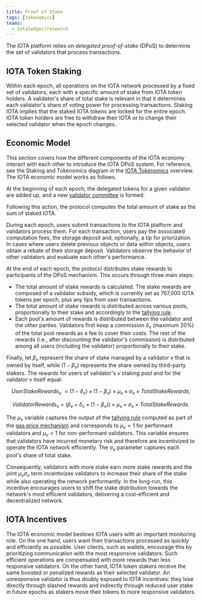 ```yaml
---
title: Proof of Stake
tags: [tokenomics]
teams:
  - iotaledger/research
---
```



The IOTA platform relies on _delegated proof-of-stake_ (DPoS) to determine the set of validators that process transactions.

## IOTA Token Staking

Within each epoch, all operations on the IOTA network processed by a fixed set of validators, each with a specific amount of stake from IOTA token holders.
A validator's share of total stake is relevant in that it determines each validator's share of voting power for processing transactions.
Staking IOTA implies that the staked IOTA tokens are locked for the entire epoch.
IOTA token holders are free to withdraw their IOTA or to change their selected validator when the epoch changes.

## Economic Model

This section covers how the different components of the IOTA economy interact with each other to introduce the IOTA DPoS system.
For reference, see the Staking and Tokenomics diagram in the [IOTA Tokenomics](./tokenomics.mdx) overview.
The IOTA economic model works as follows.

At the beginning of each epoch, the delegated tokens for a given validator are added up, and a new [validator committee](../iota-architecture/validator-committee.mdx) is formed.

Following this action, the protocol computes the total amount of stake as the sum of staked IOTA.

During each epoch, users submit transactions to the IOTA platform and validators process them.
For each transaction, users pay the associated computation fees, the storage deposit and, optionally, a tip for priorization.
In cases where users delete previous objects or data within objects, users obtain a rebate of their storage deposit.
Validators observe the behavior of other validators and evaluate each other's performance.

At the end of each epoch, the protocol distributes stake rewards to participants of the DPoS mechanism.
This occurs through three main steps:

- The total amount of stake rewards is calculated. The stake rewards are composed of a validator subsidy, which is currently set as 767,000 IOTA tokens per epoch, plus any tips from user transactions.
- The total amount of stake rewards is distributed across various pools, proportionally to their stake and accordingly to the [tallying rule](./gas-pricing.mdx#computation-gas-prices).
- Each pool's amount of rewards is distributed between the validator and the other parties. Validators first keep a commission $\delta_v$ (maximum 20%) of the total pool rewards as a fee to cover their costs. The rest of the rewards (i.e., after discounting the validator's commission) is distributed among all users (including the validator) proportionally to their stake.

Finally, let $\beta_v$ represent the share of stake managed by a validator $v$ that is owned by itself, while $(1-\beta_v)$ represents the share owned by third-party stakers.
The rewards for users of validator's $v$ staking pool and for the validator $v$ itself equal:

$$
UserStakeRewards_v \ = (1-\delta_v) \times (1-\beta_v) \times \mu_v \times \sigma_v \times TotalStakeRewards,
$$

$$
ValidatorRewards_v \ = \ \Big(\beta_v + \delta_v \times (1-\beta_v)\Big) \times \mu_v \times \sigma_v \times TotalStakeRewards.
$$

The $\mu_v$ variable captures the output of the [tallying rule](./gas-pricing.mdx#computation-gas-prices) computed as part of the [gas price mechanism](./gas-pricing.mdx) and corresponds to $\mu_v=1$ for performant validators and $\mu_v<1$ for non-performant validators.
This variable ensures that validators have incurred monetary risk and therefore are incentivized to operate the IOTA network efficiently.
The $\sigma_v$ parameter captures each pool's share of total stake.

Consequently, validators with more stake earn more stake rewards and the joint $\mu_v\sigma_v$ term incentivizes validators to increase their share of the stake while also operating the network performantly.
In the long-run, this incentive encourages users to shift the stake distribution towards the network's most efficient validators, delivering a cost-efficient and decentralized network.

## IOTA Incentives

The IOTA economic model bestows IOTA users with an important monitoring role. On the one hand, users want their transactions processed as quickly and efficiently as possible. User clients, such as wallets, encourage this by prioritizing communication with the most responsive validators. Such efficient operations are compensated with more rewards than less responsive validators. On the other hand, IOTA token stakers receive the same boosted or penalized rewards as their selected validator. An unresponsive validator is thus doubly exposed to IOTA incentives: they lose directly through slashed rewards and indirectly through reduced user stake in future epochs as stakers move their tokens to more responsive validators.


<Quiz questions={questions} />
